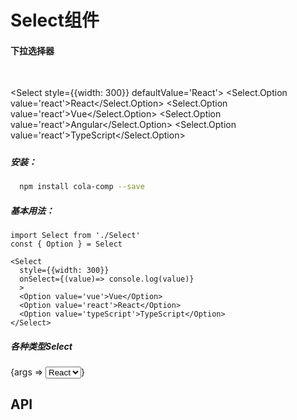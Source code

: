 

<Meta title="Select" 
  component={Select}
  />

# Select组件
#### 下拉选择器
<br/>

<Select style={{width: 300}} defaultValue='React'>
  <Select.Option value='react'>React</Select.Option>
  <Select.Option value='react'>Vue</Select.Option>
  <Select.Option value='react'>Angular</Select.Option>
  <Select.Option value='react'>TypeScript</Select.Option>
</Select>

#####
##### 安装：

```sh
  npm install cola-comp --save
```
##### 基本用法：
```tsx
import Select from './Select'
const { Option } = Select

<Select
  style={{width: 300}}
  onSelect={(value)=> console.log(value)}
  >
  <Option value='vue'>Vue</Option>
  <Option value='react'>React</Option>
  <Option value='typeScript'>TypeScript</Option>
</Select>
```

##### 各种类型Select

<Canvas>
  <Story name='select' args={{
  }}>
    {args => <Select style={{width: 300}} {...args}>
      <Option value='react'>React</Option>
    </Select>}
  </Story>
</Canvas>

## API
<Props of={Select} />



